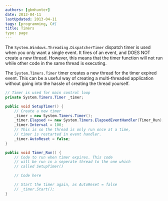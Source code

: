 ```yaml
---
authors: [gbmhunter]
date: 2013-04-11
lastUpdated: 2013-04-11
tags: [programming, C#]
title: Timers
type: page
---
```


The `System.Windows.Threading.DispatcherTimer` dispatch timer is used when you only want a single event. It fires of an event, and DOES NOT create a new thread. However, this means that the timer function will not run while other code in the  same thread is executing.

The `System.Timers.Timer` timer creates a new thread for the timer expired event. This can be a useful way of creating a multi-threaded application without going into the hassle of creating the thread yourself.

```c#
// Timer is used for main control loop
private System.Timers.Timer _timer;

public void SetupTimer() {
    // Create a new timer
    _timer = new System.Timers.Timer();
    _timer.Elapsed += new System.Timers.ElapsedEventHandler(Timer_Run);
    _timer.Interval = 100;
    // This is so the thread is only run once at a time,
    // timer is restarted in event handler.
    _timer.AutoReset = false;
}

public void Timer_Run() {
    // Code to run when timer expires. This code
    // will be run in a seperate thread to the one which
    // called SetupTimer()

    // Code here

    // Start the timer again, as AutoReset = false
    // _timer.Start();
}
```

